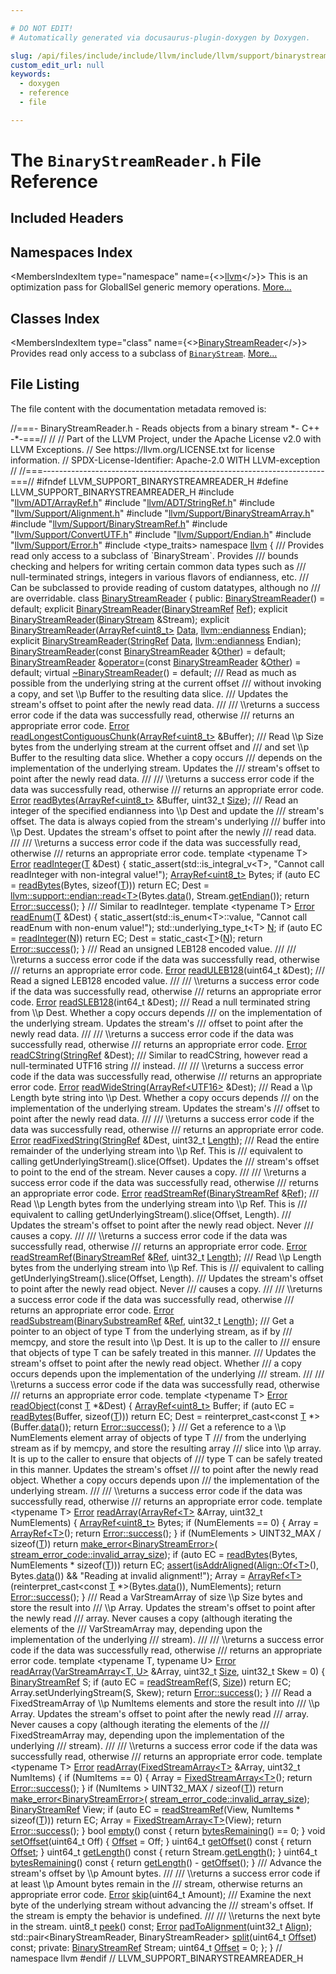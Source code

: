 ```yaml
---

# DO NOT EDIT!
# Automatically generated via docusaurus-plugin-doxygen by Doxygen.

slug: /api/files/include/include/llvm/include/llvm/support/binarystreamreader-h
custom_edit_url: null
keywords:
  - doxygen
  - reference
  - file

---
```





# The `BinaryStreamReader.h` File Reference

<DoxygenPage pluginConfig={pluginConfig}>



## Included Headers

<IncludesList>
<IncludesListItem
  filePath="llvm/ADT/ArrayRef.h"
  permalink="/docs/api/files/include/include/llvm/include/llvm/adt/arrayref-h"
  isLocal="true" />
<IncludesListItem
  filePath="llvm/ADT/StringRef.h"
  permalink="/docs/api/files/include/include/llvm/include/llvm/adt/stringref-h"
  isLocal="true" />
<IncludesListItem
  filePath="llvm/Support/Alignment.h"
  permalink="/docs/api/files/include/include/llvm/include/llvm/support/alignment-h"
  isLocal="true" />
<IncludesListItem
  filePath="llvm/Support/BinaryStreamArray.h"
  permalink="/docs/api/files/include/include/llvm/include/llvm/support/binarystreamarray-h"
  isLocal="true" />
<IncludesListItem
  filePath="llvm/Support/BinaryStreamRef.h"
  permalink="/docs/api/files/include/include/llvm/include/llvm/support/binarystreamref-h"
  isLocal="true" />
<IncludesListItem
  filePath="llvm/Support/ConvertUTF.h"
  permalink="/docs/api/files/include/include/llvm/include/llvm/support/convertutf-h"
  isLocal="true" />
<IncludesListItem
  filePath="llvm/Support/Endian.h"
  permalink="/docs/api/files/include/include/llvm/include/llvm/support/endian-h"
  isLocal="true" />
<IncludesListItem
  filePath="llvm/Support/Error.h"
  permalink="/docs/api/files/include/include/llvm/include/llvm/support/error-h"
  isLocal="true" />
<IncludesListItem
  filePath="type_traits"
  permalink=""
  isLocal="false" />
</IncludesList>

## Namespaces Index

<MembersIndex>

<MembersIndexItem
  type="namespace"
  name={<><a href="/docs/api/namespaces/llvm">llvm</a></>}>
This is an optimization pass for GlobalISel generic memory operations. <a href="/docs/api/namespaces/llvm/#details">More...</a>
</MembersIndexItem>

</MembersIndex>

## Classes Index

<MembersIndex>

<MembersIndexItem
  type="class"
  name={<><a href="/docs/api/classes/llvm/binarystreamreader">BinaryStreamReader</a></>}>
Provides read only access to a subclass of <code><a href="/docs/api/classes/llvm/binarystream">BinaryStream</a></code>. <a href="/docs/api/classes/llvm/binarystreamreader/#details">More...</a>
</MembersIndexItem>

</MembersIndex>


## File Listing

The file content with the documentation metadata removed is:

<ProgramListing>

<Link id="l00001" /><CodeLine lineNumber="1"><Highlight kind="comment">//===- BinaryStreamReader.h - Reads objects from a binary stream &#42;- C++ -&#42;-===//</Highlight><Highlight kind="normal"></Highlight></CodeLine>
<Link id="l00002" /><CodeLine lineNumber="2"><Highlight kind="normal"></Highlight><Highlight kind="comment">//</Highlight><Highlight kind="normal"></Highlight></CodeLine>
<Link id="l00003" /><CodeLine lineNumber="3"><Highlight kind="normal"></Highlight><Highlight kind="comment">// Part of the LLVM Project, under the Apache License v2.0 with LLVM Exceptions.</Highlight><Highlight kind="normal"></Highlight></CodeLine>
<Link id="l00004" /><CodeLine lineNumber="4"><Highlight kind="normal"></Highlight><Highlight kind="comment">// See https://llvm.org/LICENSE.txt for license information.</Highlight><Highlight kind="normal"></Highlight></CodeLine>
<Link id="l00005" /><CodeLine lineNumber="5"><Highlight kind="normal"></Highlight><Highlight kind="comment">// SPDX-License-Identifier: Apache-2.0 WITH LLVM-exception</Highlight><Highlight kind="normal"></Highlight></CodeLine>
<Link id="l00006" /><CodeLine lineNumber="6"><Highlight kind="normal"></Highlight><Highlight kind="comment">//</Highlight><Highlight kind="normal"></Highlight></CodeLine>
<Link id="l00007" /><CodeLine lineNumber="7"><Highlight kind="normal"></Highlight><Highlight kind="comment">//===----------------------------------------------------------------------===//</Highlight><Highlight kind="normal"></Highlight></CodeLine>
<Link id="l00008" /><CodeLine lineNumber="8"><Highlight kind="normal"></Highlight></CodeLine>
<Link id="l00009" /><CodeLine lineNumber="9"><Highlight kind="normal"></Highlight><Highlight kind="preprocessor">#ifndef LLVM&#95;SUPPORT&#95;BINARYSTREAMREADER&#95;H</Highlight><Highlight kind="normal"></Highlight></CodeLine>
<Link id="l00010" /><CodeLine lineNumber="10"><Highlight kind="normal"></Highlight><Highlight kind="preprocessor">#define LLVM&#95;SUPPORT&#95;BINARYSTREAMREADER&#95;H</Highlight><Highlight kind="normal"></Highlight></CodeLine>
<Link id="l00011" /><CodeLine lineNumber="11"><Highlight kind="normal"></Highlight></CodeLine>
<Link id="l00012" /><CodeLine lineNumber="12"><Highlight kind="normal"></Highlight><Highlight kind="preprocessor">#include &quot;<a href="/docs/api/files/include/include/llvm/include/llvm/adt/arrayref-h">llvm/ADT/ArrayRef.h</a>&quot;</Highlight><Highlight kind="normal"></Highlight></CodeLine>
<Link id="l00013" /><CodeLine lineNumber="13"><Highlight kind="normal"></Highlight><Highlight kind="preprocessor">#include &quot;<a href="/docs/api/files/include/include/llvm/include/llvm/adt/stringref-h">llvm/ADT/StringRef.h</a>&quot;</Highlight><Highlight kind="normal"></Highlight></CodeLine>
<Link id="l00014" /><CodeLine lineNumber="14"><Highlight kind="normal"></Highlight><Highlight kind="preprocessor">#include &quot;<a href="/docs/api/files/include/include/llvm/include/llvm/support/alignment-h">llvm/Support/Alignment.h</a>&quot;</Highlight><Highlight kind="normal"></Highlight></CodeLine>
<Link id="l00015" /><CodeLine lineNumber="15"><Highlight kind="normal"></Highlight><Highlight kind="preprocessor">#include &quot;<a href="/docs/api/files/include/include/llvm/include/llvm/support/binarystreamarray-h">llvm/Support/BinaryStreamArray.h</a>&quot;</Highlight><Highlight kind="normal"></Highlight></CodeLine>
<Link id="l00016" /><CodeLine lineNumber="16"><Highlight kind="normal"></Highlight><Highlight kind="preprocessor">#include &quot;<a href="/docs/api/files/include/include/llvm/include/llvm/support/binarystreamref-h">llvm/Support/BinaryStreamRef.h</a>&quot;</Highlight><Highlight kind="normal"></Highlight></CodeLine>
<Link id="l00017" /><CodeLine lineNumber="17"><Highlight kind="normal"></Highlight><Highlight kind="preprocessor">#include &quot;<a href="/docs/api/files/include/include/llvm/include/llvm/support/convertutf-h">llvm/Support/ConvertUTF.h</a>&quot;</Highlight><Highlight kind="normal"></Highlight></CodeLine>
<Link id="l00018" /><CodeLine lineNumber="18"><Highlight kind="normal"></Highlight><Highlight kind="preprocessor">#include &quot;<a href="/docs/api/files/include/include/llvm/include/llvm/support/endian-h">llvm/Support/Endian.h</a>&quot;</Highlight><Highlight kind="normal"></Highlight></CodeLine>
<Link id="l00019" /><CodeLine lineNumber="19"><Highlight kind="normal"></Highlight><Highlight kind="preprocessor">#include &quot;<a href="/docs/api/files/include/include/llvm/include/llvm/support/error-h">llvm/Support/Error.h</a>&quot;</Highlight><Highlight kind="normal"></Highlight></CodeLine>
<Link id="l00020" /><CodeLine lineNumber="20"><Highlight kind="normal"></Highlight><Highlight kind="preprocessor">#include &lt;type&#95;traits&gt;</Highlight><Highlight kind="normal"></Highlight></CodeLine>
<Link id="l00021" /><CodeLine lineNumber="21"><Highlight kind="normal"></Highlight></CodeLine>
<Link id="l00022" /><CodeLine lineNumber="22"><Highlight kind="normal"></Highlight><Highlight kind="keyword">namespace </Highlight><Highlight kind="normal"><a href="/docs/api/namespaces/llvm">llvm</a> &#123;</Highlight></CodeLine>
<Link id="l00023" /><CodeLine lineNumber="23"><Highlight kind="normal"></Highlight><Highlight kind="comment"></Highlight></CodeLine>
<Link id="l00024" /><CodeLine lineNumber="24"><Highlight kind="comment">/// Provides read only access to a subclass of &#96;BinaryStream&#96;.  Provides</Highlight></CodeLine>
<Link id="l00025" /><CodeLine lineNumber="25"><Highlight kind="comment">/// bounds checking and helpers for writing certain common data types such as</Highlight></CodeLine>
<Link id="l00026" /><CodeLine lineNumber="26"><Highlight kind="comment">/// null-terminated strings, integers in various flavors of endianness, etc.</Highlight></CodeLine>
<Link id="l00027" /><CodeLine lineNumber="27"><Highlight kind="comment">/// Can be subclassed to provide reading of custom datatypes, although no</Highlight></CodeLine>
<Link id="l00028" /><CodeLine lineNumber="28"><Highlight kind="comment">/// are overridable.</Highlight><Highlight kind="normal"></Highlight></CodeLine>
<Link id="l00029" /><CodeLine lineNumber="29" lineLink="/docs/api/classes/llvm/binarystreamreader"><Highlight kind="normal"></Highlight><Highlight kind="keyword">class </Highlight><Highlight kind="normal"><a href="/docs/api/classes/llvm/binarystreamreader/#a7ee04105b2bd81c2242327b1b7ec03ef">BinaryStreamReader</a> &#123;</Highlight></CodeLine>
<Link id="l00030" /><CodeLine lineNumber="30"><Highlight kind="normal"></Highlight><Highlight kind="keyword">public</Highlight><Highlight kind="normal">:</Highlight></CodeLine>
<Link id="l00031" /><CodeLine lineNumber="31" lineLink="/docs/api/classes/llvm/binarystreamreader/#a7ee04105b2bd81c2242327b1b7ec03ef"><Highlight kind="normal">  <a href="/docs/api/classes/llvm/binarystreamreader/#a7ee04105b2bd81c2242327b1b7ec03ef">BinaryStreamReader</a>() = </Highlight><Highlight kind="keywordflow">default</Highlight><Highlight kind="normal">;</Highlight></CodeLine>
<Link id="l00032" /><CodeLine lineNumber="32"><Highlight kind="normal">  </Highlight><Highlight kind="keyword">explicit</Highlight><Highlight kind="normal"> <a href="/docs/api/classes/llvm/binarystreamreader/#a7ee04105b2bd81c2242327b1b7ec03ef">BinaryStreamReader</a>(<a href="/docs/api/classes/llvm/binarystreamref">BinaryStreamRef</a> <a href="/docs/api/namespaces/llvm/#a9db8c44b250b90e3ab7e4d144e7c9c2ea60baadb22e80b147e4885ad16760e569">Ref</a>);</Highlight></CodeLine>
<Link id="l00033" /><CodeLine lineNumber="33"><Highlight kind="normal">  </Highlight><Highlight kind="keyword">explicit</Highlight><Highlight kind="normal"> <a href="/docs/api/classes/llvm/binarystreamreader/#a7ee04105b2bd81c2242327b1b7ec03ef">BinaryStreamReader</a>(<a href="/docs/api/classes/llvm/binarystream">BinaryStream</a> &amp;Stream);</Highlight></CodeLine>
<Link id="l00034" /><CodeLine lineNumber="34"><Highlight kind="normal">  </Highlight><Highlight kind="keyword">explicit</Highlight><Highlight kind="normal"> <a href="/docs/api/classes/llvm/binarystreamreader/#a7ee04105b2bd81c2242327b1b7ec03ef">BinaryStreamReader</a>(<a href="/docs/api/classes/llvm/arrayref">ArrayRef&lt;uint8&#95;t&gt;</a> <a href="/docs/api/namespaces/llvm/#aa20539e89704d20b98b97e9c3feac934">Data</a>, <a href="/docs/api/namespaces/llvm/#ae1e26e57357947b25e392fd18ab000db">llvm::endianness</a> Endian);</Highlight></CodeLine>
<Link id="l00035" /><CodeLine lineNumber="35"><Highlight kind="normal">  </Highlight><Highlight kind="keyword">explicit</Highlight><Highlight kind="normal"> <a href="/docs/api/classes/llvm/binarystreamreader/#a7ee04105b2bd81c2242327b1b7ec03ef">BinaryStreamReader</a>(<a href="/docs/api/classes/llvm/stringref">StringRef</a> <a href="/docs/api/namespaces/llvm/#aa20539e89704d20b98b97e9c3feac934">Data</a>, <a href="/docs/api/namespaces/llvm/#ae1e26e57357947b25e392fd18ab000db">llvm::endianness</a> Endian);</Highlight></CodeLine>
<Link id="l00036" /><CodeLine lineNumber="36"><Highlight kind="normal"></Highlight></CodeLine>
<Link id="l00037" /><CodeLine lineNumber="37" lineLink="/docs/api/classes/llvm/binarystreamreader/#ad9fd5983dd6d0cb6b925982bca69a6a1"><Highlight kind="normal">  <a href="/docs/api/classes/llvm/binarystreamreader/#ad9fd5983dd6d0cb6b925982bca69a6a1">BinaryStreamReader</a>(</Highlight><Highlight kind="keyword">const</Highlight><Highlight kind="normal"> <a href="/docs/api/classes/llvm/binarystreamreader/#a7ee04105b2bd81c2242327b1b7ec03ef">BinaryStreamReader</a> &amp;<a href="/docs/api/namespaces/llvm/#a9eb4f5b98b70ee4fab9614ed58282c1fa6311ae17c1ee52b36e68aaf4ad066387">Other</a>) = </Highlight><Highlight kind="keywordflow">default</Highlight><Highlight kind="normal">;</Highlight></CodeLine>
<Link id="l00038" /><CodeLine lineNumber="38"><Highlight kind="normal"></Highlight></CodeLine>
<Link id="l00039" /><CodeLine lineNumber="39" lineLink="/docs/api/classes/llvm/binarystreamreader/#a043558fbead80d9fefef092530af7120"><Highlight kind="normal">  <a href="/docs/api/classes/llvm/binarystreamreader/#a7ee04105b2bd81c2242327b1b7ec03ef">BinaryStreamReader</a> &amp;<a href="/docs/api/classes/llvm/binarystreamreader/#a043558fbead80d9fefef092530af7120">operator=</a>(</Highlight><Highlight kind="keyword">const</Highlight><Highlight kind="normal"> <a href="/docs/api/classes/llvm/binarystreamreader/#a7ee04105b2bd81c2242327b1b7ec03ef">BinaryStreamReader</a> &amp;<a href="/docs/api/namespaces/llvm/#a9eb4f5b98b70ee4fab9614ed58282c1fa6311ae17c1ee52b36e68aaf4ad066387">Other</a>) = </Highlight><Highlight kind="keywordflow">default</Highlight><Highlight kind="normal">;</Highlight></CodeLine>
<Link id="l00040" /><CodeLine lineNumber="40"><Highlight kind="normal"></Highlight></CodeLine>
<Link id="l00041" /><CodeLine lineNumber="41" lineLink="/docs/api/classes/llvm/binarystreamreader/#add493759410ed176450520da24924492"><Highlight kind="normal">  </Highlight><Highlight kind="keyword">virtual</Highlight><Highlight kind="normal"> <a href="/docs/api/classes/llvm/binarystreamreader/#add493759410ed176450520da24924492">~BinaryStreamReader</a>() = </Highlight><Highlight kind="keywordflow">default</Highlight><Highlight kind="normal">;</Highlight></CodeLine>
<Link id="l00042" /><CodeLine lineNumber="42"><Highlight kind="normal"></Highlight><Highlight kind="comment"></Highlight></CodeLine>
<Link id="l00043" /><CodeLine lineNumber="43"><Highlight kind="comment">  /// Read as much as possible from the underlying string at the current offset</Highlight></CodeLine>
<Link id="l00044" /><CodeLine lineNumber="44"><Highlight kind="comment">  /// without invoking a copy, and set \\p Buffer to the resulting data slice.</Highlight></CodeLine>
<Link id="l00045" /><CodeLine lineNumber="45"><Highlight kind="comment">  /// Updates the stream&#39;s offset to point after the newly read data.</Highlight></CodeLine>
<Link id="l00046" /><CodeLine lineNumber="46"><Highlight kind="comment">  ///</Highlight></CodeLine>
<Link id="l00047" /><CodeLine lineNumber="47"><Highlight kind="comment">  /// \\returns a success error code if the data was successfully read, otherwise</Highlight></CodeLine>
<Link id="l00048" /><CodeLine lineNumber="48"><Highlight kind="comment">  /// returns an appropriate error code.</Highlight><Highlight kind="normal"></Highlight></CodeLine>
<Link id="l00049" /><CodeLine lineNumber="49"><Highlight kind="normal">  <a href="/docs/api/classes/llvm/error">Error</a> <a href="/docs/api/classes/llvm/binarystreamreader/#aa580bf8bd5d8f755f546fa9df986260b">readLongestContiguousChunk</a>(<a href="/docs/api/classes/llvm/arrayref">ArrayRef&lt;uint8&#95;t&gt;</a> &amp;Buffer);</Highlight></CodeLine>
<Link id="l00050" /><CodeLine lineNumber="50"><Highlight kind="normal"></Highlight><Highlight kind="comment"></Highlight></CodeLine>
<Link id="l00051" /><CodeLine lineNumber="51"><Highlight kind="comment">  /// Read \\p Size bytes from the underlying stream at the current offset and</Highlight></CodeLine>
<Link id="l00052" /><CodeLine lineNumber="52"><Highlight kind="comment">  /// and set \\p Buffer to the resulting data slice.  Whether a copy occurs</Highlight></CodeLine>
<Link id="l00053" /><CodeLine lineNumber="53"><Highlight kind="comment">  /// depends on the implementation of the underlying stream.  Updates the</Highlight></CodeLine>
<Link id="l00054" /><CodeLine lineNumber="54"><Highlight kind="comment">  /// stream&#39;s offset to point after the newly read data.</Highlight></CodeLine>
<Link id="l00055" /><CodeLine lineNumber="55"><Highlight kind="comment">  ///</Highlight></CodeLine>
<Link id="l00056" /><CodeLine lineNumber="56"><Highlight kind="comment">  /// \\returns a success error code if the data was successfully read, otherwise</Highlight></CodeLine>
<Link id="l00057" /><CodeLine lineNumber="57"><Highlight kind="comment">  /// returns an appropriate error code.</Highlight><Highlight kind="normal"></Highlight></CodeLine>
<Link id="l00058" /><CodeLine lineNumber="58"><Highlight kind="normal">  <a href="/docs/api/classes/llvm/error">Error</a> <a href="/docs/api/classes/llvm/binarystreamreader/#a2d56063bcd6039c9372e485e609cf692">readBytes</a>(<a href="/docs/api/classes/llvm/arrayref">ArrayRef&lt;uint8&#95;t&gt;</a> &amp;Buffer, uint32&#95;t <a href="/docs/api/files/lib/lib/analysis/inlineorder-cpp/#a7ee6f0cb51c3b9056199e9a0001fe8c3a6f6cb72d544962fa333e2e34ce64f719">Size</a>);</Highlight></CodeLine>
<Link id="l00059" /><CodeLine lineNumber="59"><Highlight kind="normal"></Highlight><Highlight kind="comment"></Highlight></CodeLine>
<Link id="l00060" /><CodeLine lineNumber="60"><Highlight kind="comment">  /// Read an integer of the specified endianness into \\p Dest and update the</Highlight></CodeLine>
<Link id="l00061" /><CodeLine lineNumber="61"><Highlight kind="comment">  /// stream&#39;s offset.  The data is always copied from the stream&#39;s underlying</Highlight></CodeLine>
<Link id="l00062" /><CodeLine lineNumber="62"><Highlight kind="comment">  /// buffer into \\p Dest. Updates the stream&#39;s offset to point after the newly</Highlight></CodeLine>
<Link id="l00063" /><CodeLine lineNumber="63"><Highlight kind="comment">  /// read data.</Highlight></CodeLine>
<Link id="l00064" /><CodeLine lineNumber="64"><Highlight kind="comment">  ///</Highlight></CodeLine>
<Link id="l00065" /><CodeLine lineNumber="65"><Highlight kind="comment">  /// \\returns a success error code if the data was successfully read, otherwise</Highlight></CodeLine>
<Link id="l00066" /><CodeLine lineNumber="66"><Highlight kind="comment">  /// returns an appropriate error code.</Highlight><Highlight kind="normal"></Highlight></CodeLine>
<Link id="l00067" /><CodeLine lineNumber="67" lineLink="/docs/api/classes/llvm/binarystreamreader/#a6bb348b0b716cb9d060ecaef7a49dcc6"><Highlight kind="normal">  </Highlight><Highlight kind="keyword">template</Highlight><Highlight kind="normal"> &lt;</Highlight><Highlight kind="keyword">typename</Highlight><Highlight kind="normal"> T&gt; <a href="/docs/api/classes/llvm/error">Error</a> <a href="/docs/api/classes/llvm/binarystreamreader/#a6bb348b0b716cb9d060ecaef7a49dcc6">readInteger</a>(<a href="/docs/api/files/lib/lib/target/lib/target/mips/mips16isellowering-cpp/#a0acb682b8260ab1c60b918599864e2e5">T</a> &amp;Dest) &#123;</Highlight></CodeLine>
<Link id="l00068" /><CodeLine lineNumber="68"><Highlight kind="normal">    </Highlight><Highlight kind="keyword">static&#95;assert</Highlight><Highlight kind="normal">(std::is&#95;integral&#95;v&lt;T&gt;,</Highlight></CodeLine>
<Link id="l00069" /><CodeLine lineNumber="69"><Highlight kind="normal">                  </Highlight><Highlight kind="stringliteral">&quot;Cannot call readInteger with non-integral value!&quot;</Highlight><Highlight kind="normal">);</Highlight></CodeLine>
<Link id="l00070" /><CodeLine lineNumber="70"><Highlight kind="normal"></Highlight></CodeLine>
<Link id="l00071" /><CodeLine lineNumber="71"><Highlight kind="normal">    <a href="/docs/api/classes/llvm/arrayref">ArrayRef&lt;uint8&#95;t&gt;</a> Bytes;</Highlight></CodeLine>
<Link id="l00072" /><CodeLine lineNumber="72"><Highlight kind="normal">    </Highlight><Highlight kind="keywordflow">if</Highlight><Highlight kind="normal"> (</Highlight><Highlight kind="keyword">auto</Highlight><Highlight kind="normal"> EC = <a href="/docs/api/classes/llvm/binarystreamreader/#a2d56063bcd6039c9372e485e609cf692">readBytes</a>(Bytes, </Highlight><Highlight kind="keyword">sizeof</Highlight><Highlight kind="normal">(<a href="/docs/api/files/lib/lib/target/lib/target/mips/mips16isellowering-cpp/#a0acb682b8260ab1c60b918599864e2e5">T</a>)))</Highlight></CodeLine>
<Link id="l00073" /><CodeLine lineNumber="73"><Highlight kind="normal">      </Highlight><Highlight kind="keywordflow">return</Highlight><Highlight kind="normal"> EC;</Highlight></CodeLine>
<Link id="l00074" /><CodeLine lineNumber="74"><Highlight kind="normal"></Highlight></CodeLine>
<Link id="l00075" /><CodeLine lineNumber="75"><Highlight kind="normal">    Dest = <a href="/docs/api/namespaces/llvm/support/endian/#acfdf941f45bc58470ed8423b98862486">llvm::support::endian::read&lt;T&gt;</a>(Bytes.<a href="/docs/api/classes/llvm/arrayref/#adb9cab4abca6bf2855c882dcf79fb1cb">data</a>(), Stream.<a href="/docs/api/classes/llvm/binarystreamrefbase/#aa511da866bcf1a7d67cf081e036caef4">getEndian</a>());</Highlight></CodeLine>
<Link id="l00076" /><CodeLine lineNumber="76"><Highlight kind="normal">    </Highlight><Highlight kind="keywordflow">return</Highlight><Highlight kind="normal"> <a href="/docs/api/classes/llvm/error/#a4dfd0813c3d0e0a30439b5a3e9196b59">Error::success</a>();</Highlight></CodeLine>
<Link id="l00077" /><CodeLine lineNumber="77"><Highlight kind="normal">  &#125;</Highlight></CodeLine>
<Link id="l00078" /><CodeLine lineNumber="78"><Highlight kind="normal"></Highlight><Highlight kind="comment"></Highlight></CodeLine>
<Link id="l00079" /><CodeLine lineNumber="79"><Highlight kind="comment">  /// Similar to readInteger.</Highlight><Highlight kind="normal"></Highlight></CodeLine>
<Link id="l00080" /><CodeLine lineNumber="80" lineLink="/docs/api/classes/llvm/binarystreamreader/#a6a4349bd091677944d67764f80b6fbe0"><Highlight kind="normal">  </Highlight><Highlight kind="keyword">template</Highlight><Highlight kind="normal"> &lt;</Highlight><Highlight kind="keyword">typename</Highlight><Highlight kind="normal"> T&gt; <a href="/docs/api/classes/llvm/error">Error</a> <a href="/docs/api/classes/llvm/binarystreamreader/#a6a4349bd091677944d67764f80b6fbe0">readEnum</a>(<a href="/docs/api/files/lib/lib/target/lib/target/mips/mips16isellowering-cpp/#a0acb682b8260ab1c60b918599864e2e5">T</a> &amp;Dest) &#123;</Highlight></CodeLine>
<Link id="l00081" /><CodeLine lineNumber="81"><Highlight kind="normal">    </Highlight><Highlight kind="keyword">static&#95;assert</Highlight><Highlight kind="normal">(std::is&#95;enum&lt;T&gt;::value,</Highlight></CodeLine>
<Link id="l00082" /><CodeLine lineNumber="82"><Highlight kind="normal">                  </Highlight><Highlight kind="stringliteral">&quot;Cannot call readEnum with non-enum value!&quot;</Highlight><Highlight kind="normal">);</Highlight></CodeLine>
<Link id="l00083" /><CodeLine lineNumber="83"><Highlight kind="normal">    std::underlying&#95;type&#95;t&lt;T&gt; <a href="/docs/api/files/lib/lib/support/regcomp-c/#a0240ac851181b84ac374872dc5434ee4">N</a>;</Highlight></CodeLine>
<Link id="l00084" /><CodeLine lineNumber="84"><Highlight kind="normal">    </Highlight><Highlight kind="keywordflow">if</Highlight><Highlight kind="normal"> (</Highlight><Highlight kind="keyword">auto</Highlight><Highlight kind="normal"> EC = <a href="/docs/api/classes/llvm/binarystreamreader/#a6bb348b0b716cb9d060ecaef7a49dcc6">readInteger</a>(<a href="/docs/api/files/lib/lib/support/regcomp-c/#a0240ac851181b84ac374872dc5434ee4">N</a>))</Highlight></CodeLine>
<Link id="l00085" /><CodeLine lineNumber="85"><Highlight kind="normal">      </Highlight><Highlight kind="keywordflow">return</Highlight><Highlight kind="normal"> EC;</Highlight></CodeLine>
<Link id="l00086" /><CodeLine lineNumber="86"><Highlight kind="normal">    Dest = </Highlight><Highlight kind="keyword">static&#95;cast&lt;</Highlight><Highlight kind="normal"><a href="/docs/api/files/lib/lib/target/lib/target/mips/mips16isellowering-cpp/#a0acb682b8260ab1c60b918599864e2e5">T</a></Highlight><Highlight kind="keyword">&gt;</Highlight><Highlight kind="normal">(<a href="/docs/api/files/lib/lib/support/regcomp-c/#a0240ac851181b84ac374872dc5434ee4">N</a>);</Highlight></CodeLine>
<Link id="l00087" /><CodeLine lineNumber="87"><Highlight kind="normal">    </Highlight><Highlight kind="keywordflow">return</Highlight><Highlight kind="normal"> <a href="/docs/api/classes/llvm/error/#a4dfd0813c3d0e0a30439b5a3e9196b59">Error::success</a>();</Highlight></CodeLine>
<Link id="l00088" /><CodeLine lineNumber="88"><Highlight kind="normal">  &#125;</Highlight></CodeLine>
<Link id="l00089" /><CodeLine lineNumber="89"><Highlight kind="normal"></Highlight><Highlight kind="comment"></Highlight></CodeLine>
<Link id="l00090" /><CodeLine lineNumber="90"><Highlight kind="comment">  /// Read an unsigned LEB128 encoded value.</Highlight></CodeLine>
<Link id="l00091" /><CodeLine lineNumber="91"><Highlight kind="comment">  ///</Highlight></CodeLine>
<Link id="l00092" /><CodeLine lineNumber="92"><Highlight kind="comment">  /// \\returns a success error code if the data was successfully read, otherwise</Highlight></CodeLine>
<Link id="l00093" /><CodeLine lineNumber="93"><Highlight kind="comment">  /// returns an appropriate error code.</Highlight><Highlight kind="normal"></Highlight></CodeLine>
<Link id="l00094" /><CodeLine lineNumber="94"><Highlight kind="normal">  <a href="/docs/api/classes/llvm/error">Error</a> <a href="/docs/api/classes/llvm/binarystreamreader/#ab9f41a80bcb29a219eff47dfac886cce">readULEB128</a>(uint64&#95;t &amp;Dest);</Highlight></CodeLine>
<Link id="l00095" /><CodeLine lineNumber="95"><Highlight kind="normal"></Highlight><Highlight kind="comment"></Highlight></CodeLine>
<Link id="l00096" /><CodeLine lineNumber="96"><Highlight kind="comment">  /// Read a signed LEB128 encoded value.</Highlight></CodeLine>
<Link id="l00097" /><CodeLine lineNumber="97"><Highlight kind="comment">  ///</Highlight></CodeLine>
<Link id="l00098" /><CodeLine lineNumber="98"><Highlight kind="comment">  /// \\returns a success error code if the data was successfully read, otherwise</Highlight></CodeLine>
<Link id="l00099" /><CodeLine lineNumber="99"><Highlight kind="comment">  /// returns an appropriate error code.</Highlight><Highlight kind="normal"></Highlight></CodeLine>
<Link id="l00100" /><CodeLine lineNumber="100"><Highlight kind="normal">  <a href="/docs/api/classes/llvm/error">Error</a> <a href="/docs/api/classes/llvm/binarystreamreader/#aa386dbcb508e02e5910438040aed2cac">readSLEB128</a>(int64&#95;t &amp;Dest);</Highlight></CodeLine>
<Link id="l00101" /><CodeLine lineNumber="101"><Highlight kind="normal"></Highlight><Highlight kind="comment"></Highlight></CodeLine>
<Link id="l00102" /><CodeLine lineNumber="102"><Highlight kind="comment">  /// Read a null terminated string from \\p Dest.  Whether a copy occurs depends</Highlight></CodeLine>
<Link id="l00103" /><CodeLine lineNumber="103"><Highlight kind="comment">  /// on the implementation of the underlying stream.  Updates the stream&#39;s</Highlight></CodeLine>
<Link id="l00104" /><CodeLine lineNumber="104"><Highlight kind="comment">  /// offset to point after the newly read data.</Highlight></CodeLine>
<Link id="l00105" /><CodeLine lineNumber="105"><Highlight kind="comment">  ///</Highlight></CodeLine>
<Link id="l00106" /><CodeLine lineNumber="106"><Highlight kind="comment">  /// \\returns a success error code if the data was successfully read, otherwise</Highlight></CodeLine>
<Link id="l00107" /><CodeLine lineNumber="107"><Highlight kind="comment">  /// returns an appropriate error code.</Highlight><Highlight kind="normal"></Highlight></CodeLine>
<Link id="l00108" /><CodeLine lineNumber="108"><Highlight kind="normal">  <a href="/docs/api/classes/llvm/error">Error</a> <a href="/docs/api/classes/llvm/binarystreamreader/#a1cbc5251f13ad42510760ed61c71e874">readCString</a>(<a href="/docs/api/classes/llvm/stringref">StringRef</a> &amp;Dest);</Highlight></CodeLine>
<Link id="l00109" /><CodeLine lineNumber="109"><Highlight kind="normal"></Highlight><Highlight kind="comment"></Highlight></CodeLine>
<Link id="l00110" /><CodeLine lineNumber="110"><Highlight kind="comment">  /// Similar to readCString, however read a null-terminated UTF16 string</Highlight></CodeLine>
<Link id="l00111" /><CodeLine lineNumber="111"><Highlight kind="comment">  /// instead.</Highlight></CodeLine>
<Link id="l00112" /><CodeLine lineNumber="112"><Highlight kind="comment">  ///</Highlight></CodeLine>
<Link id="l00113" /><CodeLine lineNumber="113"><Highlight kind="comment">  /// \\returns a success error code if the data was successfully read, otherwise</Highlight></CodeLine>
<Link id="l00114" /><CodeLine lineNumber="114"><Highlight kind="comment">  /// returns an appropriate error code.</Highlight><Highlight kind="normal"></Highlight></CodeLine>
<Link id="l00115" /><CodeLine lineNumber="115"><Highlight kind="normal">  <a href="/docs/api/classes/llvm/error">Error</a> <a href="/docs/api/classes/llvm/binarystreamreader/#a3228237a59c80b85e37a5180ff9a352c">readWideString</a>(<a href="/docs/api/classes/llvm/arrayref">ArrayRef&lt;UTF16&gt;</a> &amp;Dest);</Highlight></CodeLine>
<Link id="l00116" /><CodeLine lineNumber="116"><Highlight kind="normal"></Highlight><Highlight kind="comment"></Highlight></CodeLine>
<Link id="l00117" /><CodeLine lineNumber="117"><Highlight kind="comment">  /// Read a \\p Length byte string into \\p Dest.  Whether a copy occurs depends</Highlight></CodeLine>
<Link id="l00118" /><CodeLine lineNumber="118"><Highlight kind="comment">  /// on the implementation of the underlying stream.  Updates the stream&#39;s</Highlight></CodeLine>
<Link id="l00119" /><CodeLine lineNumber="119"><Highlight kind="comment">  /// offset to point after the newly read data.</Highlight></CodeLine>
<Link id="l00120" /><CodeLine lineNumber="120"><Highlight kind="comment">  ///</Highlight></CodeLine>
<Link id="l00121" /><CodeLine lineNumber="121"><Highlight kind="comment">  /// \\returns a success error code if the data was successfully read, otherwise</Highlight></CodeLine>
<Link id="l00122" /><CodeLine lineNumber="122"><Highlight kind="comment">  /// returns an appropriate error code.</Highlight><Highlight kind="normal"></Highlight></CodeLine>
<Link id="l00123" /><CodeLine lineNumber="123"><Highlight kind="normal">  <a href="/docs/api/classes/llvm/error">Error</a> <a href="/docs/api/classes/llvm/binarystreamreader/#aac42f02dfb2a8bbe2f6bedea0ff7b29c">readFixedString</a>(<a href="/docs/api/classes/llvm/stringref">StringRef</a> &amp;Dest, uint32&#95;t <a href="/docs/api/namespaces/llvm/#a05f5b9a11bdcc5feba62899f95dcf878af6d9f1c7b49b7601fae6a545002a6763">Length</a>);</Highlight></CodeLine>
<Link id="l00124" /><CodeLine lineNumber="124"><Highlight kind="normal"></Highlight><Highlight kind="comment"></Highlight></CodeLine>
<Link id="l00125" /><CodeLine lineNumber="125"><Highlight kind="comment">  /// Read the entire remainder of the underlying stream into \\p Ref.  This is</Highlight></CodeLine>
<Link id="l00126" /><CodeLine lineNumber="126"><Highlight kind="comment">  /// equivalent to calling getUnderlyingStream().slice(Offset).  Updates the</Highlight></CodeLine>
<Link id="l00127" /><CodeLine lineNumber="127"><Highlight kind="comment">  /// stream&#39;s offset to point to the end of the stream.  Never causes a copy.</Highlight></CodeLine>
<Link id="l00128" /><CodeLine lineNumber="128"><Highlight kind="comment">  ///</Highlight></CodeLine>
<Link id="l00129" /><CodeLine lineNumber="129"><Highlight kind="comment">  /// \\returns a success error code if the data was successfully read, otherwise</Highlight></CodeLine>
<Link id="l00130" /><CodeLine lineNumber="130"><Highlight kind="comment">  /// returns an appropriate error code.</Highlight><Highlight kind="normal"></Highlight></CodeLine>
<Link id="l00131" /><CodeLine lineNumber="131"><Highlight kind="normal">  <a href="/docs/api/classes/llvm/error">Error</a> <a href="/docs/api/classes/llvm/binarystreamreader/#a03bf40efbeb72552b33026fa1608280b">readStreamRef</a>(<a href="/docs/api/classes/llvm/binarystreamref">BinaryStreamRef</a> &amp;<a href="/docs/api/namespaces/llvm/#a9db8c44b250b90e3ab7e4d144e7c9c2ea60baadb22e80b147e4885ad16760e569">Ref</a>);</Highlight></CodeLine>
<Link id="l00132" /><CodeLine lineNumber="132"><Highlight kind="normal"></Highlight><Highlight kind="comment"></Highlight></CodeLine>
<Link id="l00133" /><CodeLine lineNumber="133"><Highlight kind="comment">  /// Read \\p Length bytes from the underlying stream into \\p Ref.  This is</Highlight></CodeLine>
<Link id="l00134" /><CodeLine lineNumber="134"><Highlight kind="comment">  /// equivalent to calling getUnderlyingStream().slice(Offset, Length).</Highlight></CodeLine>
<Link id="l00135" /><CodeLine lineNumber="135"><Highlight kind="comment">  /// Updates the stream&#39;s offset to point after the newly read object.  Never</Highlight></CodeLine>
<Link id="l00136" /><CodeLine lineNumber="136"><Highlight kind="comment">  /// causes a copy.</Highlight></CodeLine>
<Link id="l00137" /><CodeLine lineNumber="137"><Highlight kind="comment">  ///</Highlight></CodeLine>
<Link id="l00138" /><CodeLine lineNumber="138"><Highlight kind="comment">  /// \\returns a success error code if the data was successfully read, otherwise</Highlight></CodeLine>
<Link id="l00139" /><CodeLine lineNumber="139"><Highlight kind="comment">  /// returns an appropriate error code.</Highlight><Highlight kind="normal"></Highlight></CodeLine>
<Link id="l00140" /><CodeLine lineNumber="140"><Highlight kind="normal">  <a href="/docs/api/classes/llvm/error">Error</a> <a href="/docs/api/classes/llvm/binarystreamreader/#a03bf40efbeb72552b33026fa1608280b">readStreamRef</a>(<a href="/docs/api/classes/llvm/binarystreamref">BinaryStreamRef</a> &amp;<a href="/docs/api/namespaces/llvm/#a9db8c44b250b90e3ab7e4d144e7c9c2ea60baadb22e80b147e4885ad16760e569">Ref</a>, uint32&#95;t <a href="/docs/api/namespaces/llvm/#a05f5b9a11bdcc5feba62899f95dcf878af6d9f1c7b49b7601fae6a545002a6763">Length</a>);</Highlight></CodeLine>
<Link id="l00141" /><CodeLine lineNumber="141"><Highlight kind="normal"></Highlight><Highlight kind="comment"></Highlight></CodeLine>
<Link id="l00142" /><CodeLine lineNumber="142"><Highlight kind="comment">  /// Read \\p Length bytes from the underlying stream into \\p Ref.  This is</Highlight></CodeLine>
<Link id="l00143" /><CodeLine lineNumber="143"><Highlight kind="comment">  /// equivalent to calling getUnderlyingStream().slice(Offset, Length).</Highlight></CodeLine>
<Link id="l00144" /><CodeLine lineNumber="144"><Highlight kind="comment">  /// Updates the stream&#39;s offset to point after the newly read object.  Never</Highlight></CodeLine>
<Link id="l00145" /><CodeLine lineNumber="145"><Highlight kind="comment">  /// causes a copy.</Highlight></CodeLine>
<Link id="l00146" /><CodeLine lineNumber="146"><Highlight kind="comment">  ///</Highlight></CodeLine>
<Link id="l00147" /><CodeLine lineNumber="147"><Highlight kind="comment">  /// \\returns a success error code if the data was successfully read, otherwise</Highlight></CodeLine>
<Link id="l00148" /><CodeLine lineNumber="148"><Highlight kind="comment">  /// returns an appropriate error code.</Highlight><Highlight kind="normal"></Highlight></CodeLine>
<Link id="l00149" /><CodeLine lineNumber="149"><Highlight kind="normal">  <a href="/docs/api/classes/llvm/error">Error</a> <a href="/docs/api/classes/llvm/binarystreamreader/#a520983e8f7f744a446b4b6501d6ccb03">readSubstream</a>(<a href="/docs/api/structs/llvm/binarysubstreamref">BinarySubstreamRef</a> &amp;<a href="/docs/api/namespaces/llvm/#a9db8c44b250b90e3ab7e4d144e7c9c2ea60baadb22e80b147e4885ad16760e569">Ref</a>, uint32&#95;t <a href="/docs/api/namespaces/llvm/#a05f5b9a11bdcc5feba62899f95dcf878af6d9f1c7b49b7601fae6a545002a6763">Length</a>);</Highlight></CodeLine>
<Link id="l00150" /><CodeLine lineNumber="150"><Highlight kind="normal"></Highlight><Highlight kind="comment"></Highlight></CodeLine>
<Link id="l00151" /><CodeLine lineNumber="151"><Highlight kind="comment">  /// Get a pointer to an object of type T from the underlying stream, as if by</Highlight></CodeLine>
<Link id="l00152" /><CodeLine lineNumber="152"><Highlight kind="comment">  /// memcpy, and store the result into \\p Dest.  It is up to the caller to</Highlight></CodeLine>
<Link id="l00153" /><CodeLine lineNumber="153"><Highlight kind="comment">  /// ensure that objects of type T can be safely treated in this manner.</Highlight></CodeLine>
<Link id="l00154" /><CodeLine lineNumber="154"><Highlight kind="comment">  /// Updates the stream&#39;s offset to point after the newly read object.  Whether</Highlight></CodeLine>
<Link id="l00155" /><CodeLine lineNumber="155"><Highlight kind="comment">  /// a copy occurs depends upon the implementation of the underlying</Highlight></CodeLine>
<Link id="l00156" /><CodeLine lineNumber="156"><Highlight kind="comment">  /// stream.</Highlight></CodeLine>
<Link id="l00157" /><CodeLine lineNumber="157"><Highlight kind="comment">  ///</Highlight></CodeLine>
<Link id="l00158" /><CodeLine lineNumber="158"><Highlight kind="comment">  /// \\returns a success error code if the data was successfully read, otherwise</Highlight></CodeLine>
<Link id="l00159" /><CodeLine lineNumber="159"><Highlight kind="comment">  /// returns an appropriate error code.</Highlight><Highlight kind="normal"></Highlight></CodeLine>
<Link id="l00160" /><CodeLine lineNumber="160" lineLink="/docs/api/classes/llvm/binarystreamreader/#a07e25e055f92f545f94821c4a3cbded8"><Highlight kind="normal">  </Highlight><Highlight kind="keyword">template</Highlight><Highlight kind="normal"> &lt;</Highlight><Highlight kind="keyword">typename</Highlight><Highlight kind="normal"> T&gt; <a href="/docs/api/classes/llvm/error">Error</a> <a href="/docs/api/classes/llvm/binarystreamreader/#a07e25e055f92f545f94821c4a3cbded8">readObject</a>(</Highlight><Highlight kind="keyword">const</Highlight><Highlight kind="normal"> <a href="/docs/api/files/lib/lib/target/lib/target/mips/mips16isellowering-cpp/#a0acb682b8260ab1c60b918599864e2e5">T</a> &#42;&amp;Dest) &#123;</Highlight></CodeLine>
<Link id="l00161" /><CodeLine lineNumber="161"><Highlight kind="normal">    <a href="/docs/api/classes/llvm/arrayref">ArrayRef&lt;uint8&#95;t&gt;</a> Buffer;</Highlight></CodeLine>
<Link id="l00162" /><CodeLine lineNumber="162"><Highlight kind="normal">    </Highlight><Highlight kind="keywordflow">if</Highlight><Highlight kind="normal"> (</Highlight><Highlight kind="keyword">auto</Highlight><Highlight kind="normal"> EC = <a href="/docs/api/classes/llvm/binarystreamreader/#a2d56063bcd6039c9372e485e609cf692">readBytes</a>(Buffer, </Highlight><Highlight kind="keyword">sizeof</Highlight><Highlight kind="normal">(<a href="/docs/api/files/lib/lib/target/lib/target/mips/mips16isellowering-cpp/#a0acb682b8260ab1c60b918599864e2e5">T</a>)))</Highlight></CodeLine>
<Link id="l00163" /><CodeLine lineNumber="163"><Highlight kind="normal">      </Highlight><Highlight kind="keywordflow">return</Highlight><Highlight kind="normal"> EC;</Highlight></CodeLine>
<Link id="l00164" /><CodeLine lineNumber="164"><Highlight kind="normal">    Dest = </Highlight><Highlight kind="keyword">reinterpret&#95;cast&lt;</Highlight><Highlight kind="keyword">const </Highlight><Highlight kind="normal"><a href="/docs/api/files/lib/lib/target/lib/target/mips/mips16isellowering-cpp/#a0acb682b8260ab1c60b918599864e2e5">T</a> &#42;</Highlight><Highlight kind="keyword">&gt;</Highlight><Highlight kind="normal">(Buffer.<a href="/docs/api/classes/llvm/arrayref/#adb9cab4abca6bf2855c882dcf79fb1cb">data</a>());</Highlight></CodeLine>
<Link id="l00165" /><CodeLine lineNumber="165"><Highlight kind="normal">    </Highlight><Highlight kind="keywordflow">return</Highlight><Highlight kind="normal"> <a href="/docs/api/classes/llvm/error/#a4dfd0813c3d0e0a30439b5a3e9196b59">Error::success</a>();</Highlight></CodeLine>
<Link id="l00166" /><CodeLine lineNumber="166"><Highlight kind="normal">  &#125;</Highlight></CodeLine>
<Link id="l00167" /><CodeLine lineNumber="167"><Highlight kind="normal"></Highlight><Highlight kind="comment"></Highlight></CodeLine>
<Link id="l00168" /><CodeLine lineNumber="168"><Highlight kind="comment">  /// Get a reference to a \\p NumElements element array of objects of type T</Highlight></CodeLine>
<Link id="l00169" /><CodeLine lineNumber="169"><Highlight kind="comment">  /// from the underlying stream as if by memcpy, and store the resulting array</Highlight></CodeLine>
<Link id="l00170" /><CodeLine lineNumber="170"><Highlight kind="comment">  /// slice into \\p array.  It is up to the caller to ensure that objects of</Highlight></CodeLine>
<Link id="l00171" /><CodeLine lineNumber="171"><Highlight kind="comment">  /// type T can be safely treated in this manner.  Updates the stream&#39;s offset</Highlight></CodeLine>
<Link id="l00172" /><CodeLine lineNumber="172"><Highlight kind="comment">  /// to point after the newly read object.  Whether a copy occurs depends upon</Highlight></CodeLine>
<Link id="l00173" /><CodeLine lineNumber="173"><Highlight kind="comment">  /// the implementation of the underlying stream.</Highlight></CodeLine>
<Link id="l00174" /><CodeLine lineNumber="174"><Highlight kind="comment">  ///</Highlight></CodeLine>
<Link id="l00175" /><CodeLine lineNumber="175"><Highlight kind="comment">  /// \\returns a success error code if the data was successfully read, otherwise</Highlight></CodeLine>
<Link id="l00176" /><CodeLine lineNumber="176"><Highlight kind="comment">  /// returns an appropriate error code.</Highlight><Highlight kind="normal"></Highlight></CodeLine>
<Link id="l00177" /><CodeLine lineNumber="177"><Highlight kind="normal">  </Highlight><Highlight kind="keyword">template</Highlight><Highlight kind="normal"> &lt;</Highlight><Highlight kind="keyword">typename</Highlight><Highlight kind="normal"> T&gt;</Highlight></CodeLine>
<Link id="l00178" /><CodeLine lineNumber="178" lineLink="/docs/api/classes/llvm/binarystreamreader/#ab88a8b3835c1028f8fd6c2b23f396d30"><Highlight kind="normal">  <a href="/docs/api/classes/llvm/error">Error</a> <a href="/docs/api/classes/llvm/binarystreamreader/#ab88a8b3835c1028f8fd6c2b23f396d30">readArray</a>(<a href="/docs/api/classes/llvm/arrayref">ArrayRef&lt;T&gt;</a> &amp;Array, uint32&#95;t NumElements) &#123;</Highlight></CodeLine>
<Link id="l00179" /><CodeLine lineNumber="179"><Highlight kind="normal">    <a href="/docs/api/classes/llvm/arrayref">ArrayRef&lt;uint8&#95;t&gt;</a> Bytes;</Highlight></CodeLine>
<Link id="l00180" /><CodeLine lineNumber="180"><Highlight kind="normal">    </Highlight><Highlight kind="keywordflow">if</Highlight><Highlight kind="normal"> (NumElements == 0) &#123;</Highlight></CodeLine>
<Link id="l00181" /><CodeLine lineNumber="181"><Highlight kind="normal">      Array = <a href="/docs/api/classes/llvm/arrayref">ArrayRef&lt;T&gt;</a>();</Highlight></CodeLine>
<Link id="l00182" /><CodeLine lineNumber="182"><Highlight kind="normal">      </Highlight><Highlight kind="keywordflow">return</Highlight><Highlight kind="normal"> <a href="/docs/api/classes/llvm/error/#a4dfd0813c3d0e0a30439b5a3e9196b59">Error::success</a>();</Highlight></CodeLine>
<Link id="l00183" /><CodeLine lineNumber="183"><Highlight kind="normal">    &#125;</Highlight></CodeLine>
<Link id="l00184" /><CodeLine lineNumber="184"><Highlight kind="normal"></Highlight></CodeLine>
<Link id="l00185" /><CodeLine lineNumber="185"><Highlight kind="normal">    </Highlight><Highlight kind="keywordflow">if</Highlight><Highlight kind="normal"> (NumElements &gt; UINT32&#95;MAX / </Highlight><Highlight kind="keyword">sizeof</Highlight><Highlight kind="normal">(<a href="/docs/api/files/lib/lib/target/lib/target/mips/mips16isellowering-cpp/#a0acb682b8260ab1c60b918599864e2e5">T</a>))</Highlight></CodeLine>
<Link id="l00186" /><CodeLine lineNumber="186"><Highlight kind="normal">      </Highlight><Highlight kind="keywordflow">return</Highlight><Highlight kind="normal"> <a href="/docs/api/namespaces/llvm/#a9999bd897fc8a1648bd69b36fee2d357">make&#95;error&lt;BinaryStreamError&gt;</a>(</Highlight></CodeLine>
<Link id="l00187" /><CodeLine lineNumber="187"><Highlight kind="normal">          <a href="/docs/api/namespaces/llvm/#ace5dca6857eec227e4eddc4ce820b89da11f674242a86a560ba9f4b389bb0fc5a">stream&#95;error&#95;code::invalid&#95;array&#95;size</a>);</Highlight></CodeLine>
<Link id="l00188" /><CodeLine lineNumber="188"><Highlight kind="normal"></Highlight></CodeLine>
<Link id="l00189" /><CodeLine lineNumber="189"><Highlight kind="normal">    </Highlight><Highlight kind="keywordflow">if</Highlight><Highlight kind="normal"> (</Highlight><Highlight kind="keyword">auto</Highlight><Highlight kind="normal"> EC = <a href="/docs/api/classes/llvm/binarystreamreader/#a2d56063bcd6039c9372e485e609cf692">readBytes</a>(Bytes, NumElements &#42; </Highlight><Highlight kind="keyword">sizeof</Highlight><Highlight kind="normal">(<a href="/docs/api/files/lib/lib/target/lib/target/mips/mips16isellowering-cpp/#a0acb682b8260ab1c60b918599864e2e5">T</a>)))</Highlight></CodeLine>
<Link id="l00190" /><CodeLine lineNumber="190"><Highlight kind="normal">      </Highlight><Highlight kind="keywordflow">return</Highlight><Highlight kind="normal"> EC;</Highlight></CodeLine>
<Link id="l00191" /><CodeLine lineNumber="191"><Highlight kind="normal"></Highlight></CodeLine>
<Link id="l00192" /><CodeLine lineNumber="192"><Highlight kind="normal">    <a href="/docs/api/files/lib/lib/target/lib/target/amdgpu/silowercontrolflow-cpp/#a4868c5d81c5ccc98c47aeab6244346a0">assert</a>(<a href="/docs/api/namespaces/llvm/#af9992f46ab43b45770fddfdefef7c237">isAddrAligned</a>(<a href="/docs/api/structs/llvm/align/#a35d8c4da117386fb67db052a36ecce50">Align::Of&lt;T&gt;</a>(), Bytes.<a href="/docs/api/classes/llvm/arrayref/#adb9cab4abca6bf2855c882dcf79fb1cb">data</a>()) &amp;&amp;</Highlight></CodeLine>
<Link id="l00193" /><CodeLine lineNumber="193"><Highlight kind="normal">           </Highlight><Highlight kind="stringliteral">&quot;Reading at invalid alignment!&quot;</Highlight><Highlight kind="normal">);</Highlight></CodeLine>
<Link id="l00194" /><CodeLine lineNumber="194"><Highlight kind="normal"></Highlight></CodeLine>
<Link id="l00195" /><CodeLine lineNumber="195"><Highlight kind="normal">    Array = <a href="/docs/api/classes/llvm/arrayref">ArrayRef&lt;T&gt;</a>(</Highlight><Highlight kind="keyword">reinterpret&#95;cast&lt;</Highlight><Highlight kind="keyword">const </Highlight><Highlight kind="normal"><a href="/docs/api/files/lib/lib/target/lib/target/mips/mips16isellowering-cpp/#a0acb682b8260ab1c60b918599864e2e5">T</a> &#42;</Highlight><Highlight kind="keyword">&gt;</Highlight><Highlight kind="normal">(Bytes.<a href="/docs/api/classes/llvm/arrayref/#adb9cab4abca6bf2855c882dcf79fb1cb">data</a>()), NumElements);</Highlight></CodeLine>
<Link id="l00196" /><CodeLine lineNumber="196"><Highlight kind="normal">    </Highlight><Highlight kind="keywordflow">return</Highlight><Highlight kind="normal"> <a href="/docs/api/classes/llvm/error/#a4dfd0813c3d0e0a30439b5a3e9196b59">Error::success</a>();</Highlight></CodeLine>
<Link id="l00197" /><CodeLine lineNumber="197"><Highlight kind="normal">  &#125;</Highlight></CodeLine>
<Link id="l00198" /><CodeLine lineNumber="198"><Highlight kind="normal"></Highlight><Highlight kind="comment"></Highlight></CodeLine>
<Link id="l00199" /><CodeLine lineNumber="199"><Highlight kind="comment">  /// Read a VarStreamArray of size \\p Size bytes and store the result into</Highlight></CodeLine>
<Link id="l00200" /><CodeLine lineNumber="200"><Highlight kind="comment">  /// \\p Array.  Updates the stream&#39;s offset to point after the newly read</Highlight></CodeLine>
<Link id="l00201" /><CodeLine lineNumber="201"><Highlight kind="comment">  /// array.  Never causes a copy (although iterating the elements of the</Highlight></CodeLine>
<Link id="l00202" /><CodeLine lineNumber="202"><Highlight kind="comment">  /// VarStreamArray may, depending upon the implementation of the underlying</Highlight></CodeLine>
<Link id="l00203" /><CodeLine lineNumber="203"><Highlight kind="comment">  /// stream).</Highlight></CodeLine>
<Link id="l00204" /><CodeLine lineNumber="204"><Highlight kind="comment">  ///</Highlight></CodeLine>
<Link id="l00205" /><CodeLine lineNumber="205"><Highlight kind="comment">  /// \\returns a success error code if the data was successfully read, otherwise</Highlight></CodeLine>
<Link id="l00206" /><CodeLine lineNumber="206"><Highlight kind="comment">  /// returns an appropriate error code.</Highlight><Highlight kind="normal"></Highlight></CodeLine>
<Link id="l00207" /><CodeLine lineNumber="207"><Highlight kind="normal">  </Highlight><Highlight kind="keyword">template</Highlight><Highlight kind="normal"> &lt;</Highlight><Highlight kind="keyword">typename</Highlight><Highlight kind="normal"> T, </Highlight><Highlight kind="keyword">typename</Highlight><Highlight kind="normal"> U&gt;</Highlight></CodeLine>
<Link id="l00208" /><CodeLine lineNumber="208" lineLink="/docs/api/classes/llvm/binarystreamreader/#adb4cfdc89c66954507c06d25ec1e267f"><Highlight kind="normal">  <a href="/docs/api/classes/llvm/error">Error</a> <a href="/docs/api/classes/llvm/binarystreamreader/#adb4cfdc89c66954507c06d25ec1e267f">readArray</a>(<a href="/docs/api/classes/llvm/varstreamarray">VarStreamArray&lt;T, U&gt;</a> &amp;Array, uint32&#95;t <a href="/docs/api/files/lib/lib/analysis/inlineorder-cpp/#a7ee6f0cb51c3b9056199e9a0001fe8c3a6f6cb72d544962fa333e2e34ce64f719">Size</a>,</Highlight></CodeLine>
<Link id="l00209" /><CodeLine lineNumber="209"><Highlight kind="normal">                  uint32&#95;t Skew = 0) &#123;</Highlight></CodeLine>
<Link id="l00210" /><CodeLine lineNumber="210"><Highlight kind="normal">    <a href="/docs/api/classes/llvm/binarystreamref">BinaryStreamRef</a> S;</Highlight></CodeLine>
<Link id="l00211" /><CodeLine lineNumber="211"><Highlight kind="normal">    </Highlight><Highlight kind="keywordflow">if</Highlight><Highlight kind="normal"> (</Highlight><Highlight kind="keyword">auto</Highlight><Highlight kind="normal"> EC = <a href="/docs/api/classes/llvm/binarystreamreader/#a03bf40efbeb72552b33026fa1608280b">readStreamRef</a>(S, <a href="/docs/api/files/lib/lib/analysis/inlineorder-cpp/#a7ee6f0cb51c3b9056199e9a0001fe8c3a6f6cb72d544962fa333e2e34ce64f719">Size</a>))</Highlight></CodeLine>
<Link id="l00212" /><CodeLine lineNumber="212"><Highlight kind="normal">      </Highlight><Highlight kind="keywordflow">return</Highlight><Highlight kind="normal"> EC;</Highlight></CodeLine>
<Link id="l00213" /><CodeLine lineNumber="213"><Highlight kind="normal">    Array.setUnderlyingStream(S, Skew);</Highlight></CodeLine>
<Link id="l00214" /><CodeLine lineNumber="214"><Highlight kind="normal">    </Highlight><Highlight kind="keywordflow">return</Highlight><Highlight kind="normal"> <a href="/docs/api/classes/llvm/error/#a4dfd0813c3d0e0a30439b5a3e9196b59">Error::success</a>();</Highlight></CodeLine>
<Link id="l00215" /><CodeLine lineNumber="215"><Highlight kind="normal">  &#125;</Highlight></CodeLine>
<Link id="l00216" /><CodeLine lineNumber="216"><Highlight kind="normal"></Highlight><Highlight kind="comment"></Highlight></CodeLine>
<Link id="l00217" /><CodeLine lineNumber="217"><Highlight kind="comment">  /// Read a FixedStreamArray of \\p NumItems elements and store the result into</Highlight></CodeLine>
<Link id="l00218" /><CodeLine lineNumber="218"><Highlight kind="comment">  /// \\p Array.  Updates the stream&#39;s offset to point after the newly read</Highlight></CodeLine>
<Link id="l00219" /><CodeLine lineNumber="219"><Highlight kind="comment">  /// array.  Never causes a copy (although iterating the elements of the</Highlight></CodeLine>
<Link id="l00220" /><CodeLine lineNumber="220"><Highlight kind="comment">  /// FixedStreamArray may, depending upon the implementation of the underlying</Highlight></CodeLine>
<Link id="l00221" /><CodeLine lineNumber="221"><Highlight kind="comment">  /// stream).</Highlight></CodeLine>
<Link id="l00222" /><CodeLine lineNumber="222"><Highlight kind="comment">  ///</Highlight></CodeLine>
<Link id="l00223" /><CodeLine lineNumber="223"><Highlight kind="comment">  /// \\returns a success error code if the data was successfully read, otherwise</Highlight></CodeLine>
<Link id="l00224" /><CodeLine lineNumber="224"><Highlight kind="comment">  /// returns an appropriate error code.</Highlight><Highlight kind="normal"></Highlight></CodeLine>
<Link id="l00225" /><CodeLine lineNumber="225"><Highlight kind="normal">  </Highlight><Highlight kind="keyword">template</Highlight><Highlight kind="normal"> &lt;</Highlight><Highlight kind="keyword">typename</Highlight><Highlight kind="normal"> T&gt;</Highlight></CodeLine>
<Link id="l00226" /><CodeLine lineNumber="226" lineLink="/docs/api/classes/llvm/binarystreamreader/#a24cb794c8858cc968924505f3a5ac37b"><Highlight kind="normal">  <a href="/docs/api/classes/llvm/error">Error</a> <a href="/docs/api/classes/llvm/binarystreamreader/#a24cb794c8858cc968924505f3a5ac37b">readArray</a>(<a href="/docs/api/classes/llvm/fixedstreamarray">FixedStreamArray&lt;T&gt;</a> &amp;Array, uint32&#95;t NumItems) &#123;</Highlight></CodeLine>
<Link id="l00227" /><CodeLine lineNumber="227"><Highlight kind="normal">    </Highlight><Highlight kind="keywordflow">if</Highlight><Highlight kind="normal"> (NumItems == 0) &#123;</Highlight></CodeLine>
<Link id="l00228" /><CodeLine lineNumber="228"><Highlight kind="normal">      Array = <a href="/docs/api/classes/llvm/fixedstreamarray">FixedStreamArray&lt;T&gt;</a>();</Highlight></CodeLine>
<Link id="l00229" /><CodeLine lineNumber="229"><Highlight kind="normal">      </Highlight><Highlight kind="keywordflow">return</Highlight><Highlight kind="normal"> <a href="/docs/api/classes/llvm/error/#a4dfd0813c3d0e0a30439b5a3e9196b59">Error::success</a>();</Highlight></CodeLine>
<Link id="l00230" /><CodeLine lineNumber="230"><Highlight kind="normal">    &#125;</Highlight></CodeLine>
<Link id="l00231" /><CodeLine lineNumber="231"><Highlight kind="normal"></Highlight></CodeLine>
<Link id="l00232" /><CodeLine lineNumber="232"><Highlight kind="normal">    </Highlight><Highlight kind="keywordflow">if</Highlight><Highlight kind="normal"> (NumItems &gt; UINT32&#95;MAX / </Highlight><Highlight kind="keyword">sizeof</Highlight><Highlight kind="normal">(<a href="/docs/api/files/lib/lib/target/lib/target/mips/mips16isellowering-cpp/#a0acb682b8260ab1c60b918599864e2e5">T</a>))</Highlight></CodeLine>
<Link id="l00233" /><CodeLine lineNumber="233"><Highlight kind="normal">      </Highlight><Highlight kind="keywordflow">return</Highlight><Highlight kind="normal"> <a href="/docs/api/namespaces/llvm/#a9999bd897fc8a1648bd69b36fee2d357">make&#95;error&lt;BinaryStreamError&gt;</a>(</Highlight></CodeLine>
<Link id="l00234" /><CodeLine lineNumber="234"><Highlight kind="normal">          <a href="/docs/api/namespaces/llvm/#ace5dca6857eec227e4eddc4ce820b89da11f674242a86a560ba9f4b389bb0fc5a">stream&#95;error&#95;code::invalid&#95;array&#95;size</a>);</Highlight></CodeLine>
<Link id="l00235" /><CodeLine lineNumber="235"><Highlight kind="normal"></Highlight></CodeLine>
<Link id="l00236" /><CodeLine lineNumber="236"><Highlight kind="normal">    <a href="/docs/api/classes/llvm/binarystreamref">BinaryStreamRef</a> View;</Highlight></CodeLine>
<Link id="l00237" /><CodeLine lineNumber="237"><Highlight kind="normal">    </Highlight><Highlight kind="keywordflow">if</Highlight><Highlight kind="normal"> (</Highlight><Highlight kind="keyword">auto</Highlight><Highlight kind="normal"> EC = <a href="/docs/api/classes/llvm/binarystreamreader/#a03bf40efbeb72552b33026fa1608280b">readStreamRef</a>(View, NumItems &#42; </Highlight><Highlight kind="keyword">sizeof</Highlight><Highlight kind="normal">(<a href="/docs/api/files/lib/lib/target/lib/target/mips/mips16isellowering-cpp/#a0acb682b8260ab1c60b918599864e2e5">T</a>)))</Highlight></CodeLine>
<Link id="l00238" /><CodeLine lineNumber="238"><Highlight kind="normal">      </Highlight><Highlight kind="keywordflow">return</Highlight><Highlight kind="normal"> EC;</Highlight></CodeLine>
<Link id="l00239" /><CodeLine lineNumber="239"><Highlight kind="normal"></Highlight></CodeLine>
<Link id="l00240" /><CodeLine lineNumber="240"><Highlight kind="normal">    Array = <a href="/docs/api/classes/llvm/fixedstreamarray">FixedStreamArray&lt;T&gt;</a>(View);</Highlight></CodeLine>
<Link id="l00241" /><CodeLine lineNumber="241"><Highlight kind="normal">    </Highlight><Highlight kind="keywordflow">return</Highlight><Highlight kind="normal"> <a href="/docs/api/classes/llvm/error/#a4dfd0813c3d0e0a30439b5a3e9196b59">Error::success</a>();</Highlight></CodeLine>
<Link id="l00242" /><CodeLine lineNumber="242"><Highlight kind="normal">  &#125;</Highlight></CodeLine>
<Link id="l00243" /><CodeLine lineNumber="243"><Highlight kind="normal"></Highlight></CodeLine>
<Link id="l00244" /><CodeLine lineNumber="244" lineLink="/docs/api/classes/llvm/binarystreamreader/#a85689faff97c850c60750cc7c365dba2"><Highlight kind="normal">  </Highlight><Highlight kind="keywordtype">bool</Highlight><Highlight kind="normal"> <a href="/docs/api/classes/llvm/binarystreamreader/#a85689faff97c850c60750cc7c365dba2">empty</a>()</Highlight><Highlight kind="keyword"> const </Highlight><Highlight kind="normal">&#123; </Highlight><Highlight kind="keywordflow">return</Highlight><Highlight kind="normal"> <a href="/docs/api/classes/llvm/binarystreamreader/#a81b49f753bf7db44da6cf4b0fc59b76e">bytesRemaining</a>() == 0; &#125;</Highlight></CodeLine>
<Link id="l00245" /><CodeLine lineNumber="245" lineLink="/docs/api/classes/llvm/binarystreamreader/#ab56b001a0bd245c9e73972be0ac5d593"><Highlight kind="normal">  </Highlight><Highlight kind="keywordtype">void</Highlight><Highlight kind="normal"> <a href="/docs/api/classes/llvm/binarystreamreader/#ab56b001a0bd245c9e73972be0ac5d593">setOffset</a>(uint64&#95;t Off) &#123; <a href="/docs/api/namespaces/llvm/#a05f5b9a11bdcc5feba62899f95dcf878a3134224cba2545bc57954d3b072aebb4">Offset</a> = Off; &#125;</Highlight></CodeLine>
<Link id="l00246" /><CodeLine lineNumber="246" lineLink="/docs/api/classes/llvm/binarystreamreader/#aa132a8414842bf6ee8325fb27fc531f1"><Highlight kind="normal">  uint64&#95;t <a href="/docs/api/classes/llvm/binarystreamreader/#aa132a8414842bf6ee8325fb27fc531f1">getOffset</a>()</Highlight><Highlight kind="keyword"> const </Highlight><Highlight kind="normal">&#123; </Highlight><Highlight kind="keywordflow">return</Highlight><Highlight kind="normal"> <a href="/docs/api/namespaces/llvm/#a05f5b9a11bdcc5feba62899f95dcf878a3134224cba2545bc57954d3b072aebb4">Offset</a>; &#125;</Highlight></CodeLine>
<Link id="l00247" /><CodeLine lineNumber="247" lineLink="/docs/api/classes/llvm/binarystreamreader/#a4a59b9b7a08a681571bcfce21119e0a4"><Highlight kind="normal">  uint64&#95;t <a href="/docs/api/classes/llvm/binarystreamreader/#a4a59b9b7a08a681571bcfce21119e0a4">getLength</a>()</Highlight><Highlight kind="keyword"> const </Highlight><Highlight kind="normal">&#123; </Highlight><Highlight kind="keywordflow">return</Highlight><Highlight kind="normal"> Stream.<a href="/docs/api/classes/llvm/binarystreamrefbase/#af3f28458b55d3c2287703f1d631c8f23">getLength</a>(); &#125;</Highlight></CodeLine>
<Link id="l00248" /><CodeLine lineNumber="248" lineLink="/docs/api/classes/llvm/binarystreamreader/#a81b49f753bf7db44da6cf4b0fc59b76e"><Highlight kind="normal">  uint64&#95;t <a href="/docs/api/classes/llvm/binarystreamreader/#a81b49f753bf7db44da6cf4b0fc59b76e">bytesRemaining</a>()</Highlight><Highlight kind="keyword"> const </Highlight><Highlight kind="normal">&#123; </Highlight><Highlight kind="keywordflow">return</Highlight><Highlight kind="normal"> <a href="/docs/api/classes/llvm/binarystreamreader/#a4a59b9b7a08a681571bcfce21119e0a4">getLength</a>() - <a href="/docs/api/classes/llvm/binarystreamreader/#aa132a8414842bf6ee8325fb27fc531f1">getOffset</a>(); &#125;</Highlight></CodeLine>
<Link id="l00249" /><CodeLine lineNumber="249"><Highlight kind="normal"></Highlight><Highlight kind="comment"></Highlight></CodeLine>
<Link id="l00250" /><CodeLine lineNumber="250"><Highlight kind="comment">  /// Advance the stream&#39;s offset by \\p Amount bytes.</Highlight></CodeLine>
<Link id="l00251" /><CodeLine lineNumber="251"><Highlight kind="comment">  ///</Highlight></CodeLine>
<Link id="l00252" /><CodeLine lineNumber="252"><Highlight kind="comment">  /// \\returns a success error code if at least \\p Amount bytes remain in the</Highlight></CodeLine>
<Link id="l00253" /><CodeLine lineNumber="253"><Highlight kind="comment">  /// stream, otherwise returns an appropriate error code.</Highlight><Highlight kind="normal"></Highlight></CodeLine>
<Link id="l00254" /><CodeLine lineNumber="254"><Highlight kind="normal">  <a href="/docs/api/classes/llvm/error">Error</a> <a href="/docs/api/classes/llvm/binarystreamreader/#abc2a22c2ff5b4d3254d0ac4c35797c97">skip</a>(uint64&#95;t Amount);</Highlight></CodeLine>
<Link id="l00255" /><CodeLine lineNumber="255"><Highlight kind="normal"></Highlight><Highlight kind="comment"></Highlight></CodeLine>
<Link id="l00256" /><CodeLine lineNumber="256"><Highlight kind="comment">  /// Examine the next byte of the underlying stream without advancing the</Highlight></CodeLine>
<Link id="l00257" /><CodeLine lineNumber="257"><Highlight kind="comment">  /// stream&#39;s offset.  If the stream is empty the behavior is undefined.</Highlight></CodeLine>
<Link id="l00258" /><CodeLine lineNumber="258"><Highlight kind="comment">  ///</Highlight></CodeLine>
<Link id="l00259" /><CodeLine lineNumber="259"><Highlight kind="comment">  /// \\returns the next byte in the stream.</Highlight><Highlight kind="normal"></Highlight></CodeLine>
<Link id="l00260" /><CodeLine lineNumber="260"><Highlight kind="normal">  uint8&#95;t <a href="/docs/api/classes/llvm/binarystreamreader/#a31521a2e6c1afa0308811515bc86c88f">peek</a>() </Highlight><Highlight kind="keyword">const</Highlight><Highlight kind="normal">;</Highlight></CodeLine>
<Link id="l00261" /><CodeLine lineNumber="261"><Highlight kind="normal"></Highlight></CodeLine>
<Link id="l00262" /><CodeLine lineNumber="262"><Highlight kind="normal">  <a href="/docs/api/classes/llvm/error">Error</a> <a href="/docs/api/classes/llvm/binarystreamreader/#aa6d7082e2e2b6f40870974a1f974f7ec">padToAlignment</a>(uint32&#95;t <a href="/docs/api/structs/llvm/align">Align</a>);</Highlight></CodeLine>
<Link id="l00263" /><CodeLine lineNumber="263"><Highlight kind="normal"></Highlight></CodeLine>
<Link id="l00264" /><CodeLine lineNumber="264"><Highlight kind="normal">  std::pair&lt;BinaryStreamReader, BinaryStreamReader&gt;</Highlight></CodeLine>
<Link id="l00265" /><CodeLine lineNumber="265"><Highlight kind="normal">  <a href="/docs/api/classes/llvm/binarystreamreader/#aaf48de29dad2ea81b4923dce73738350">split</a>(uint64&#95;t <a href="/docs/api/namespaces/llvm/#a05f5b9a11bdcc5feba62899f95dcf878a3134224cba2545bc57954d3b072aebb4">Offset</a>) </Highlight><Highlight kind="keyword">const</Highlight><Highlight kind="normal">;</Highlight></CodeLine>
<Link id="l00266" /><CodeLine lineNumber="266"><Highlight kind="normal"></Highlight></CodeLine>
<Link id="l00267" /><CodeLine lineNumber="267"><Highlight kind="normal"></Highlight><Highlight kind="keyword">private</Highlight><Highlight kind="normal">:</Highlight></CodeLine>
<Link id="l00268" /><CodeLine lineNumber="268"><Highlight kind="normal">  <a href="/docs/api/classes/llvm/binarystreamref">BinaryStreamRef</a> Stream;</Highlight></CodeLine>
<Link id="l00269" /><CodeLine lineNumber="269"><Highlight kind="normal">  uint64&#95;t <a href="/docs/api/namespaces/llvm/#a05f5b9a11bdcc5feba62899f95dcf878a3134224cba2545bc57954d3b072aebb4">Offset</a> = 0;</Highlight></CodeLine>
<Link id="l00270" /><CodeLine lineNumber="270"><Highlight kind="normal">&#125;;</Highlight></CodeLine>
<Link id="l00271" /><CodeLine lineNumber="271"><Highlight kind="normal">&#125; </Highlight><Highlight kind="comment">// namespace llvm</Highlight><Highlight kind="normal"></Highlight></CodeLine>
<Link id="l00272" /><CodeLine lineNumber="272"><Highlight kind="normal"></Highlight></CodeLine>
<Link id="l00273" /><CodeLine lineNumber="273"><Highlight kind="normal"></Highlight><Highlight kind="preprocessor">#endif </Highlight><Highlight kind="comment">// LLVM&#95;SUPPORT&#95;BINARYSTREAMREADER&#95;H</Highlight><Highlight kind="normal"></Highlight></CodeLine>

</ProgramListing>


</DoxygenPage>
